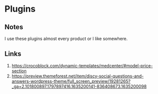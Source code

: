 # Plugins

## Notes

I use these plugins almost every product or I like somewhere.

## Links

1. https://crocoblock.com/dynamic-templates/medcenter/#model-price-section
2. https://preview.themeforest.net/item/discy-social-questions-and-answers-wordpress-theme/full_screen_preview/19281265?_ga=2.101800897.1797897416.1635200141-836408673.1635200098
